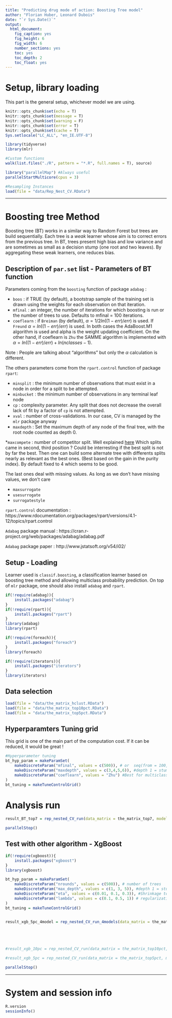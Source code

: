 ```yaml
---
title: "Predicting drug mode of action: Boosting Tree model"
author: "Florian Huber, Leonard Dubois"
date: "`r Sys.Date()`"
output:
  html_document:
    fig_caption: yes
    fig_height: 6
    fig_width: 6
    number_sections: yes
    toc: yes
    toc_depth: 2
    toc_float: yes
---
```


# Setup, library loading

This part is the general setup, whichever model we are using.

```r
knitr::opts_chunk$set(echo = T)
knitr::opts_chunk$set(message = T)
knitr::opts_chunk$set(warning = F)
knitr::opts_chunk$set(error = T)
knitr::opts_chunk$set(cache = T)
Sys.setlocale("LC_ALL", "en_IE.UTF-8")

library(tidyverse)
library(mlr)

#Custom functions
walk(list.files("./R", pattern = "*.R", full.names = T), source)

library("parallelMap") #Always useful
parallelStartMulticore(cpus = 3)

#Resampling Instances
load(file = "data/Rep_Nest_CV.RData")

```

***

# Boosting tree Method

Boosting tree (BT) works in a similar way to Random Forest but trees are build sequentially. Each tree is a *weak* learner whose aim is to correct errors from the previous tree. In BT, trees present high bias and low variance and are sometimes as small as a decision stump (one root and two leaves). By aggregating these weak learners, one reduces bias.

## Description of `par.set` list - Parameters of BT function

Parameters coming from the `boosting` function of package `adabag` :

* `boos` : if TRUE (by default), a bootstrap sample of the training set is drawn using the weights for each observation on that iteration. 
* `mfinal` : an integer, the number of iterations for which boosting is run or the number of trees to use. Defaults to mfinal = 100 iterations.
* `coeflearn` : if `Breiman` (by default), $\alpha = 1/2ln((1-err)/err)$ is used. If `Freund`  $\alpha = ln((1-err)/err)$ is used. In both cases the AdaBoost.M1 algorithm is used and alpha is the weight updating coefficient. On the other hand, if coeflearn is `Zhu` the SAMME algorithm is implemented with $\alpha = ln((1-err)/err) + ln(nclasses-1)$.

Note : People are talking about "algorithms" but only the $\alpha$ calculation is different.

The others parameters come from the `rpart.control` function of package `rpart`:

* `minsplit` : the minimum number of observations that must exist in a node in order for a split to be attempted.
* `minbucket` : the minimum number of observations in any terminal leaf node
* `cp` : complexity parameter. Any split that does not decrease the overall lack of fit by a factor of `cp` is not attempted.
* `xval` : number of cross-validations. In our case, CV is managed by the `mlr` package anyway
* `maxdepth` : Set the maximum depth of any node of the final tree, with the root node counted as depth 0. 

*`maxcompete` : number of competitor split. Well explained [here](https://www.salford-systems.com/resources/webinars-tutorials/how-to/understanding-cart-splitters-competitors-and-surrogates)
Which splits came in second, third position ? Could be interresting if the best split is not by far the best. Then one can build some alternate tree with differents splits nearly as relevant as the best ones. (Best based on the gain in the purity index). By default fixed to 4 which seems to be good.

The last ones deal with missing values. As long as we don't have missing values, we don't care

* `maxsurrogate`
* `usesurrogate`
* `surrogatestyle`

`rpart.control` documentation : https://www.rdocumentation.org/packages/rpart/versions/4.1-12/topics/rpart.control

`Adabag` package manual : https://cran.r-project.org/web/packages/adabag/adabag.pdf

`Adabag` package paper : http://www.jstatsoft.org/v54/i02/



## Setup - Loading

Learner used is `classif.boosting`, a classification learner based on boosting tree method and allowing multiclass probability prediction.
On top of `mlr` package, one should also install `adabag` and `rpart`.

```r
if(!require(adabag)){
    install.packages("adabag")
}
if(!require(rpart)){
    install.packages("rpart")
}
library(adabag)
library(rpart)

if(!require(foreach)){
    install.packages("foreach")
}
library(foreach)

if(!require(iterators)){
    install.packages("iterators")
}
library(iterators)


```

## Data selection

```r
load(file = "data/the_matrix_hclust.RData")
load(file = "data/the_matrix_top10pct.RData")
load(file = "data/the_matrix_top5pct.RData")

```

## Hyperparamters Tuning grid

This grid is one of the main part of the computation cost. If it can be reduced, it would be great !

```r

#Hyperparameter tuning
bt_hyp_param = makeParamSet(
    makeDiscreteParam("mfinal", values = c(500)), # or  seq(from = 100, to = 400, by = 20)
    makeDiscreteParam("maxdepth", values = c(3,4,5,6)), #depth 1 = stump, 2 leaves for 4 classes, makes no sense 
    makeDiscreteParam("coeflearn", values = "Zhu") #Best for multiclass problem
)
bt_tuning = makeTuneControlGrid()


```

# Analysis run

```r

result_BT_top7 = rep_nested_CV_run(data_matrix = the_matrix_top7, model = "classif.boosting", rep_instance = Rep_Nest_CV_instance, run_hyp_param = bt_hyp_param, run_tuning = bt_tuning)

parallelStop()
```


## Test with other algorithm - XgBoost

```r

if(!require(xgboost)){
    install.packages("xgboost")
}
library(xgboost)

bt_hyp_param = makeParamSet(
    makeDiscreteParam("nrounds", values = c(500)), # number of trees
    makeDiscreteParam("max_depth", values = c(1, 3, 5)), #depth 1 = stump, 2 leaves for 4 classes, makes no sense 
    makeDiscreteParam("eta", values = c(0.01, 0.1, 0.3)), #Shrinkage to prevent overfitting
    makeDiscreteParam("lambda", values = c(0.1, 0.5, 1)) # regularization to prevent overfitting
)
bt_tuning = makeTuneControlGrid()


result_xgb_5pc_4model = rep_nested_CV_run_4models(data_matrix = the_matrix_top5pct, model = "classif.xgboost", rep_instance = Rep_Nest_CV_instance, run_hyp_param =  bt_hyp_param, run_tuning = bt_tuning)





#result_xgb_10pc = rep_nested_CV_run(data_matrix = the_matrix_top10pct, model = "classif.xgboost", rep_instance = Rep_Nest_CV_instance, run_hyp_param =  bt_hyp_param, run_tuning = bt_tuning)

#result_xgb_5pc = rep_nested_CV_run(data_matrix = the_matrix_top5pct, model = "classif.xgboost", rep_instance = Rep_Nest_CV_instance, run_hyp_param =  bt_hyp_param, run_tuning = bt_tuning)

parallelStop()
```



***

# System and session info

```r
R.version
sessionInfo()
```

